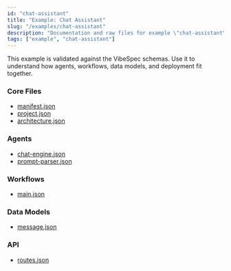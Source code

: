 ```yaml
---
id: "chat-assistant"
title: "Example: Chat Assistant"
slug: "/examples/chat-assistant"
description: "Documentation and raw files for example \"chat-assistant\"."
tags: ["example", "chat-assistant"]
---
```


This example is validated against the VibeSpec schemas. Use it to understand how agents, workflows, data models, and deployment fit together.

### Core Files
- [manifest.json](https://github.com/andrew-goetz-com/vibespec/blob/HEAD/examples/chat-assistant/manifest.json)
- [project.json](https://github.com/andrew-goetz-com/vibespec/blob/HEAD/examples/chat-assistant/project.json)
- [architecture.json](https://github.com/andrew-goetz-com/vibespec/blob/HEAD/examples/chat-assistant/architecture.json)

### Agents
- [chat-engine.json](https://github.com/andrew-goetz-com/vibespec/blob/HEAD/examples/chat-assistant/agents/chat-engine.json)
- [prompt-parser.json](https://github.com/andrew-goetz-com/vibespec/blob/HEAD/examples/chat-assistant/agents/prompt-parser.json)

### Workflows
- [main.json](https://github.com/andrew-goetz-com/vibespec/blob/HEAD/examples/chat-assistant/workflows/main.json)

### Data Models
- [message.json](https://github.com/andrew-goetz-com/vibespec/blob/HEAD/examples/chat-assistant/data-models/message.json)

### API
- [routes.json](https://github.com/andrew-goetz-com/vibespec/blob/HEAD/examples/chat-assistant/api/routes.json)

